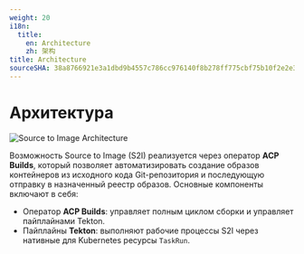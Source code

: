 ```yaml
---
weight: 20
i18n:
  title:
    en: Architecture
    zh: 架构
title: Architecture
sourceSHA: 38a8766921e3a1dbd9b4557c786cc976140f8b278ff775cbf75b10f2e2e3cc18
---
```


# Архитектура

![Source to Image Architecture](../../../en/developer/s2i/assets/s2i-archtecture.png "Source to Image Architecture")

Возможность Source to Image (S2I) реализуется через оператор **ACP Builds**, который позволяет автоматизировать создание образов контейнеров из исходного кода Git-репозитория и последующую отправку в назначенный реестр образов. Основные компоненты включают в себя:

- Оператор **ACP Builds**: управляет полным циклом сборки и управляет пайплайнами Tekton.
- Пайплайны **Tekton**: выполняют рабочие процессы S2I через нативные для Kubernetes ресурсы `TaskRun`.
